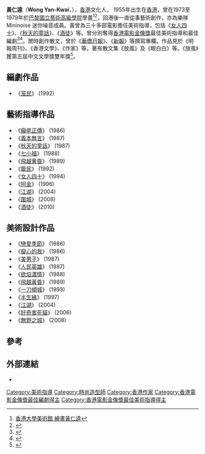 {{Infobox person
| 名字 =黃仁逵
| 類型 = 幕後
| 英文名 = Wong Yan-Kwai
| 昵稱 = 阿鬼
| 出生日期 = {{bd|1955年|}}
| 出生地點 = {{HKG-1955}}
| 籍貫 = {{CHN}}[[廣東省|廣東省]][[梅縣|梅縣]]
| 職業 = [[藝術家|藝術家]]、[[美術指導|美術指導]]、[[編劇|編劇]]、[[作家|作家]]、[[文化人|文化人]]
| 母校 = {{FR}}[[巴黎國立藝術高級學院|巴黎國立藝術高級學院]]
| hongkongfilmawards = {{awards|award=最佳美術指導 |year=1987年 |title=《[[癲佬正傳|癲佬正傳]]》}}{{awards|award=最佳編劇 |year=1986年 |title=《[[籠民|籠民]]》}}

}}

'''黃仁逵'''（'''Wong Yan-Kwai'''，{{bd|1955}}），[[香港|香港]]文化人， 1955年出生在[[香港|香港]]，曾在1973至1979年於[[巴黎國立藝術高級學院|巴黎國立藝術高級學院]]學畫<ref> [https://www.umag.hku.hk/tc/exhibition_detail.php?id=786568 香港大學美術館 繪畫黃仁逵]</ref><ref>{{Cite web |url=https://cd.edb.gov.hk/chi/resource/clit_select/article/027.pdf |title=中學中國文學名著選讀簡介 |access-date=2021-02-17 |archive-date=2022-01-20 |archive-url=https://web.archive.org/web/20220120070151/https://cd.edb.gov.hk/chi/resource/clit_select/article/027.pdf |dead-url=no }}</ref>，回港後一直從事藝術創作，亦為樂隊 Mininoise 迷你噪音成員。黃曾為三十多部電影擔任美術指導，包括《[[女人四十|女人四十]]》、《[[秋天的童話|秋天的童話]]》、《[[酒徒|酒徒]]》等。曾分別奪得[[香港電影金像獎|香港電影金像獎]]最佳美術指導和最佳編劇<ref>{{Cite web |url=http://www.hkfaa.com/winnerlist06.html |title=第六屆香港電影金像獎得獎名單 |access-date=2021-02-17 |archive-date=2019-12-24 |archive-url=https://web.archive.org/web/20191224081135/http://hkfaa.com/winnerlist06.html |dead-url=no }}</ref><ref>{{Cite web |url=http://www.hkfaa.com/winnerlist12.html |title=第六屆香港電影金像獎得獎名單 |access-date=2021-02-17 |archive-date=2019-12-24 |archive-url=https://web.archive.org/web/20191224081345/http://hkfaa.com/winnerlist12.html |dead-url=no }}</ref>。閒時創作散文，曾於《[[華僑日報|華僑日報]]》、《[[新報_(香港)|新報]]》等撰寫專欄。作品見於《明報周刊》、《香港文學》、《作家》等。著有散文集《放風》及《眼白白》等。《放風》獲第五屆中文文學獎雙年獎<ref>{{Cite web |url=https://www.info.gov.hk/gia/general/199911/18/1118163.htm |title=第五屆市政局香港中文文學雙年獎獲獎作品公布 |access-date=2021-02-17 |archive-date=2008-02-22 |archive-url=https://web.archive.org/web/20080222214019/http://www.info.gov.hk/gia/general/199911/18/1118163.htm |dead-url=no }}</ref>。

== 編劇作品 ==
* 《[[笼民|笼民]]》 (1992)

== 藝術指導作品 ==
* 《[[癲佬正傳|癲佬正傳]]》 (1986)
* 《[[義本無言|義本無言]]》 (1987)
* 《[[秋天的童話|秋天的童話]]》 (1987)
* 《[[七小福|七小福]]》 (1988)
* 《[[飛越黄昏|飛越黄昏]]》 (1989)
* 《[[籠民|籠民]]》 (1992)
* 《[[女人四十|女人四十]]》 (1994)
* 《[[阿金|阿金]]》 (1996)
* 《[[江湖|江湖]]》 (2004)
* 《[[圍城|圍城]]》 (2008)
* 《[[酒徒|酒徒]]》 (2010)

== 美術設計作品 ==
* 《[[戀愛季節|戀愛季節]]》 (1986)
* 《[[癡心的我|癡心的我]]》 (1986)
* 《[[美男子|美男子]]》 (1987)
* 《[[人民英雄|人民英雄]]》 (1987)
* 《[[欲焰濃情|欲焰濃情]]》 (1988)
* 《[[飛越黃昏|飛越黃昏]]》 (1989)
* 《[[一刀傾城|一刀傾城]]》 (1993)
* 《[[半生緣|半生緣]]》 (1997)
* 《[[江湖|江湖]]》 (2004)
* 《[[好奇害死貓|好奇害死貓]]》 (2006)
* 《[[無野之城|無野之城]]》 (2008)

==參考==
{{reflist}}

== 外部連結 ==
* {{hkmdb name|5829}}

[[Category:美術指導|Category:美術指導]]
[[Category:時尚造型師|Category:時尚造型師]]
[[Category:香港作家|Category:香港作家]]
[[Category:香港電影金像獎最佳編劇得主|Category:香港電影金像獎最佳編劇得主]]
[[Category:香港電影金像獎最佳美術指導得主|Category:香港電影金像獎最佳美術指導得主]]